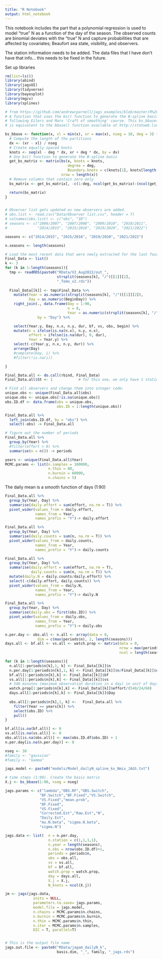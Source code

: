 ```yaml
---
title: "R Notebook"
output: html_notebook
---
```


This notebook includes the part that a polynomial regression is used to model "true" N as a function of the day of the season. The  observed counts are binomial deviates with the "true" N and capture probabilities that are affected by covariates; Beaufort sea state, visibility, and observers.  


The station information needs to be added. The data files that I have don't have that info... this needs to be fixed in the future. 

Set up libraries

```r
rm(list=ls())
library(abind)
library(jagsUI)
library(tidyverse)
library(bayesplot)
library(mgcv)
library(splines)

# from https://github.com/andrewcparnell/jags_examples/blob/master/R%20Code/jags_spline.R
# A function that uses the bs() function to generate the B-spline basis functions
# following Eilers and Marx 'Craft of smoothing' course. This bs_bbase() function
# is equivalent to the bbase() function available at http://statweb.lsu.edu/faculty/marx/

bs_bbase <- function(x, xl = min(x), xr = max(x), nseg = 10, deg = 3) {
  # Compute the length of the partitions
  dx <- (xr - xl) / nseg
  # Create equally spaced knots
  knots <- seq(xl - deg * dx, xr + deg * dx, by = dx)
  # Use bs() function to generate the B-spline basis
  get_bs_matrix <- matrix(bs(x, knots = knots, 
                             degree = deg, 
                             Boundary.knots = c(knots[1], knots[length(knots)])), 
                          nrow = length(x))
  # Remove columns that contain zero only
  bs_matrix <- get_bs_matrix[, -c(1:deg, ncol(get_bs_matrix):(ncol(get_bs_matrix) - deg))]

  return(bs_matrix)
}


# Observer list gets updated as new observers are added. 
# obs.list <- read.csv("Data/Observer list.csv", header = T) 
# colnames(obs.list) <- c("obs", "ID")
# seasons <- c("2006/2007", "2007/2008", "2009/2010", "2010/2011", 
#              "2014/2015", "2015/2016", "2019/2020", "2021/2022")

seasons <- c("2014/2015", "2015/2016", "2019/2020", "2021/2022")

n.seasons <- length(seasons)

# Load the most recent data that were newly extracted for the last four surveys:
Final_Data <- list()
k <- 3
for (k in 1:length(seasons)){
  tmp <- readRDS(paste0("RData/V2_Aug2022/out_",
                        strsplit(seasons[k], "/")[[1]][2],
                        "_Tomo_v2.rds"))
  
  Final_Data[[k]] <- tmp$Final_Data %>%
    mutate(Year = as.numeric(strsplit(seasons[k], "/")[[1]][2]),
           Day = as.numeric(BeginDay)) %>%
    right_join(., data.frame(Day = 1:90,
                             n = 0,
                             Year = as.numeric(strsplit(seasons[k], "/")[[1]][2])), 
               by = "Day") %>%

    select(Year.y, Day, n.x, n.y, dur, bf, vs, obs, begin) %>%
    mutate(n = ifelse(is.na(n.x), n.y, n.x),
           effort = ifelse(is.na(dur), 0, dur),
           Year = Year.y) %>%
    select(-c(Year.y, n.x, n.y, dur)) %>%
    arrange(Day) 
    #complete(Day, i) %>%
    #filter(!is.na(i))

}

Final_Data.all <- do.call(rbind, Final_Data)
Final_Data.all$St <- 1            # for this one, we only have 1 station (2022-08-19)

# Find all observers and change them into integer code:
unique.obs <- unique(Final_Data.all$obs)
unique.obs <- unique.obs[!is.na(unique.obs)]
obs.ID.df <- data.frame(obs = unique.obs,
                        obs.ID = 1:length(unique.obs))

Final_Data.all %>% 
  left_join(obs.ID.df, by = "obs") %>% 
  select(-obs) -> Final_Data.all

# figure out the number of periods
Final_Data.all %>% 
  group_by(Year) %>%
  #filter(effort > 0) %>%
  summarise(n = n()) -> periods

years <- unique(Final_Data.all$Year)
MCMC.params <- list(n.samples = 100000,
                    n.thin = 80,
                    n.burnin = 60000,
                    n.chains = 5)

```

The daily mean is a smooth function of days (1:90)

```r
Final_Data.all %>% 
  group_by(Year, Day) %>%
  summarise(daily.effort = sum(effort, na.rm = T)) %>%
  pivot_wider(values_from = daily.effort,
              names_from = Year,
              names_prefix = "Y")-> daily.effort

Final_Data.all %>% 
  group_by(Year, Day) %>%
  summarise(daily.counts = sum(n, na.rm = T)) %>%
  pivot_wider(values_from = daily.counts,
              names_from = Year,
              names_prefix = "Y")-> daily.counts

Final_Data.all %>% 
  group_by(Year, Day) %>%
  summarise(daily.effort = sum(effort, na.rm = T),
            daily.counts = sum(n, na.rm = T)) %>%
  mutate(daily.N = daily.counts/daily.effort) %>%
  select(-c(daily.effort, daily.counts)) %>%
  pivot_wider(values_from = daily.N,
              names_from = Year,
              names_prefix = "Y")-> daily.N

Final_Data.all %>% 
  group_by(Year, Day) %>%
  summarise(daily.obs = first(obs.ID)) %>%
  pivot_wider(values_from = daily.obs,
              names_from = Year,
              names_prefix = "Y")-> daily.obs

n.per.day <- obs.all <- n.all <- array(data = 0, 
               dim = c(max(periods$n), 2, length(seasons)))
days.all <- bf.all <- vs.all <- watch.prop <- matrix(data = 0,
                                                     nrow = max(periods$n), 
                                                     ncol = length(seasons))

for (k in 1:length(seasons)){
  n.all[1:periods$n[k],1, k] <- Final_Data[[k]]$n
  n.per.day[1:periods$n[k],1, k] <- Final_Data[[k]]$n/Final_Data[[k]]$effort
  bf.all[1:periods$n[k],k] <- Final_Data[[k]]$bf
  vs.all[1:periods$n[k],k] <- Final_Data[[k]]$vs
  # 540 minutes (maximum observation duration in a day) in unit of days
  watch.prop[1:periods$n[k],k] <- Final_Data[[k]]$effort/(540/24/60)
  days.all[1:periods$n[k],k] <- Final_Data[[k]]$Day
  
  obs.all[1:periods$n[k],1, k] <-   Final_Data.all %>% 
    filter(Year == years[k]) %>%
    select(obs.ID) %>% 
    pull() 
}

bf.all[is.na(bf.all)] <- 0
vs.all[is.na(vs.all)] <- 0
obs.all[is.na(obs.all)] <- max(obs.ID.df$obs.ID) + 1
n.per.day[is.na(n.per.day)] <- 0

```



```r
nseg <- 30
#family <- "gaussian"
#family <- "Gamma"

jags.model <- paste0("models/Model_dailyN_spline_kx_Nmix_JAGS.txt")

# time steps (1:90). Create the basis matrix
X.j <- bs_bbase(1:90, nseg = nseg)

jags.params <- c("lambda","OBS.RF","OBS.Switch",
                "BF.Switch","BF.Fixed","VS.Switch",
                "VS.Fixed","mean.prob",
                "BF.Fixed",
                "VS.Fixed",
                "Corrected.Est","Raw.Est","N",
                "Daily.Est",
                "mu.N.beta", "sigma.N.beta",
                "sigma.N")

jags.data <- list(  n = n.per.day,
                    n.station = c(1,1,1,1),
                    n.year = length(seasons),
                    n.obs = nrow(obs.ID.df)+1,
                    periods = periods$n,
                    obs = obs.all,
                    vs = vs.all,
                    bf = bf.all,
                    watch.prop = watch.prop,
                    day = days.all,
                    X.j = X.j,
                    N_knots = ncol(X.j))

jm <- jags(jags.data,
             inits = NULL,
             parameters.to.save= jags.params,
             model.file = jags.model,
             n.chains = MCMC.params$n.chains,
             n.burnin = MCMC.params$n.burnin,
             n.thin = MCMC.params$n.thin,
             n.iter = MCMC.params$n.samples,
             DIC = T, parallel=T)


# This is the output file name
jags.out.file <- paste0("RData/jagam_dailyN_k", 
                        basis.dim, "_", family, "_jags.rds")

```


